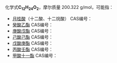 {{DISPLAYTITLE:C<sub>12</sub>H<sub>24</sub>O<sub>2</sub>}}{{MolFormDisambigNav|C=12|H=24|O=2}}
化学式'''C<sub>12</sub>H<sub>24</sub>O<sub>2</sub>'''，摩尔质量 200.322 g/mol，可能指：

* [[月桂酸|月桂酸]]（十二酸、十二烷酸） CAS编号：{{CAS|143-07-7}}
* [[癸酸乙酯|癸酸乙酯]] CAS编号：{{CAS|110-38-3}}
* [[庚酸戊酯|庚酸戊酯]] CAS编号：{{CAS|7493-82-5}}
* [[己酸己酯|己酸己酯]] CAS编号：{{CAS|6378-65-0}}
* [[戊酸庚酯|戊酸庚酯]] CAS编号：{{CAS|5451-80-9}}
* [[丙酸壬酯|丙酸壬酯]] CAS编号：{{CAS|53184-67-1}}
* [[甲酸十一酯|甲酸十一酯]] CAS编号：{{CAS|5454-24-0}}


{{MolFormDisambig}}